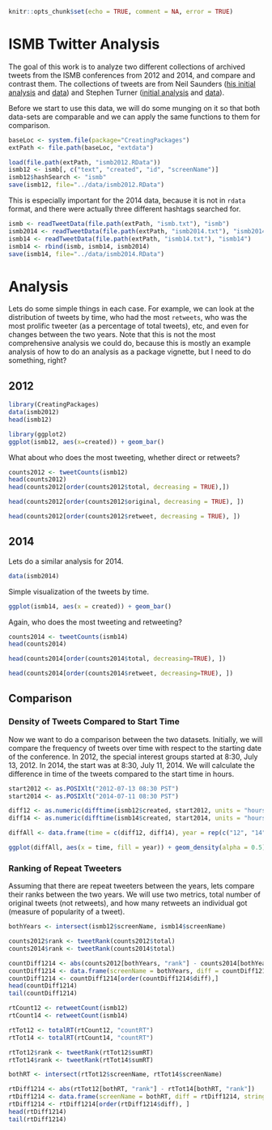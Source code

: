 <!--
%\VignetteEngine{knitr}
%\VignetteIndexEntry{ISMB Twitter Analysis}
%\VignetteDepends{ggplot2, ismbTweetAnalysis}
-->

```r
knitr::opts_chunk$set(echo = TRUE, comment = NA, error = TRUE)
```

# ISMB Twitter Analysis

The goal of this work is to analyze two different collections of archived tweets from the ISMB conferences from 2012 and 2014, and compare and contrast them. The collections of tweets are from Neil Saunders ([his initial analysis](http://nsaunders.wordpress.com/2012/08/16/twitter-coverage-of-the-ismb-2012-meeting-some-statistics/) and [data](https://github.com/neilfws/Twitter/tree/master/ismb/data)) and Stephen Turner ([initial analysis](http://gettinggeneticsdone.blogspot.com/2013/05/automated-analysis-tweets-bioinformatics-twitterchive.html) and [data](https://github.com/stephenturner/twitterchive)).

Before we start to use this data, we will do some munging on it so that both data-sets are comparable and we can apply the same functions to them for comparison.



```r
baseLoc <- system.file(package="CreatingPackages")
extPath <- file.path(baseLoc, "extdata")
```

```r
load(file.path(extPath, "ismb2012.RData"))
ismb12 <- ismb[, c("text", "created", "id", "screenName")]
ismb12$hashSearch <- "ismb"
save(ismb12, file="../data/ismb2012.RData")
```

This is especially important for the 2014 data, because it is not in `rdata` format, and there were actually three different hashtags searched for. 

```r
ismb <- readTweetData(file.path(extPath, "ismb.txt"), "ismb")
ismb2014 <- readTweetData(file.path(extPath, "ismb2014.txt"), "ismb2014")
ismb14 <- readTweetData(file.path(extPath, "ismb14.txt"), "ismb14")
ismb14 <- rbind(ismb, ismb14, ismb2014)
save(ismb14, file="../data/ismb2014.RData")
```

# Analysis

Lets do some simple things in each case. For example, we can look at the distribution of tweets by time, who had the most `retweets`, who was the most prolific tweeter (as a percentage of total tweets), etc, and even for changes between the two years. Note that this is not the most comprehensive analysis we could do, because this is mostly an example analysis of how to do an analysis as a package vignette, but I need to do something, right?

## 2012 

```r
library(CreatingPackages)
data(ismb2012)
head(ismb12)
```



```r
library(ggplot2)
ggplot(ismb12, aes(x=created)) + geom_bar()
```

What about who does the most tweeting, whether direct or retweets?

```r
counts2012 <- tweetCounts(ismb12)
head(counts2012)
head(counts2012[order(counts2012$total, decreasing = TRUE),])
```

```r
head(counts2012[order(counts2012$original, decreasing = TRUE), ])
```

```r
head(counts2012[order(counts2012$retweet, decreasing = TRUE), ])
```

## 2014

Lets do a similar analysis for 2014. 

```r
data(ismb2014)
```

Simple visualization of the tweets by time.

```r
ggplot(ismb14, aes(x = created)) + geom_bar()
```

Again, who does the most tweeting and retweeting?

```r
counts2014 <- tweetCounts(ismb14)
head(counts2014)
```

```r
head(counts2014[order(counts2014$total, decreasing=TRUE), ])
```

```r
head(counts2014[order(counts2014$retweet, decreasing=TRUE), ])
```

## Comparison

### Density of Tweets Compared to Start Time

Now we want to do a comparison between the two datasets. Initially, we will compare the frequency of tweets over time with respect to the starting date of the conference. In 2012, the special interest groups started at 8:30, July 13, 2012. In 2014, the start was at 8:30, July 11, 2014. We will calculate the difference in time of the tweets compared to the start time in hours.

```r
start2012 <- as.POSIXlt("2012-07-13 08:30 PST")
start2014 <- as.POSIXlt("2014-07-11 08:30 PST")

diff12 <- as.numeric(difftime(ismb12$created, start2012, units = "hours"))
diff14 <- as.numeric(difftime(ismb14$created, start2014, units = "hours"))

diffAll <- data.frame(time = c(diff12, diff14), year = rep(c("12", "14"), times = c(length(diff12), length(diff14))))
```

```r
ggplot(diffAll, aes(x = time, fill = year)) + geom_density(alpha = 0.5)
```

### Ranking of Repeat Tweeters

Assuming that there are repeat tweeters between the years, lets compare their ranks between the two years. We will use two metrics, total number of original tweets (not retweets), and how many retweets an individual got (measure of popularity of a tweet).

```r
bothYears <- intersect(ismb12$screenName, ismb14$screenName)
```

```r
counts2012$rank <- tweetRank(counts2012$total)
counts2014$rank <- tweetRank(counts2014$total)

countDiff1214 <- abs(counts2012[bothYears, "rank"] - counts2014[bothYears, "rank"])
countDiff1214 <- data.frame(screenName = bothYears, diff = countDiff1214, stringsAsFactors = FALSE)
countDiff1214 <- countDiff1214[order(countDiff1214$diff),]
head(countDiff1214)
tail(countDiff1214)
```

```r
rtCount12 <- retweetCount(ismb12)
rtCount14 <- retweetCount(ismb14)
```

```r
rtTot12 <- totalRT(rtCount12, "countRT")
rtTot14 <- totalRT(rtCount14, "countRT")

rtTot12$rank <- tweetRank(rtTot12$sumRT)
rtTot14$rank <- tweetRank(rtTot14$sumRT)

bothRT <- intersect(rtTot12$screenName, rtTot14$screenName)

rtDiff1214 <- abs(rtTot12[bothRT, "rank"] - rtTot14[bothRT, "rank"])
rtDiff1214 <- data.frame(screenName = bothRT, diff = rtDiff1214, stringsAsFactors = FALSE)
rtDiff1214 <- rtDiff1214[order(rtDiff1214$diff), ]
head(rtDiff1214)
tail(rtDiff1214)
```
